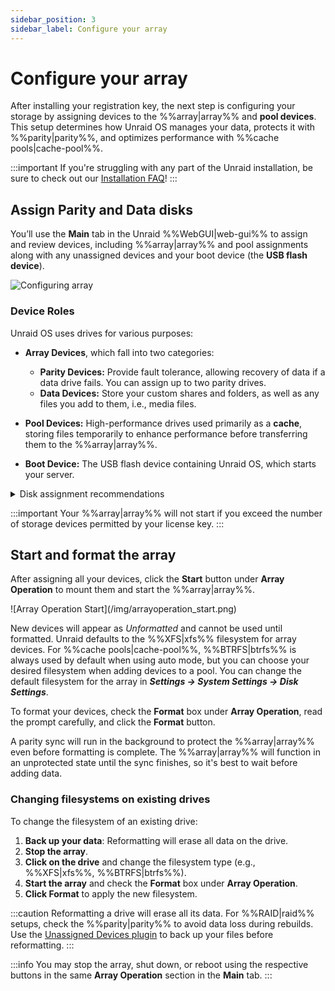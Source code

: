 ```yaml
---
sidebar_position: 3
sidebar_label: Configure your array
---
```


# Configure your array

After installing your registration key, the next step is configuring your storage by assigning devices to the %%array|array%% and **pool devices**. This setup determines how Unraid OS manages your data, protects it with %%parity|parity%%, and optimizes performance with %%cache pools|cache-pool%%.

:::important
If you're struggling with any part of the Unraid installation, be sure to check out our [Installation FAQ](../../troubleshooting/faq.mdx#installation)!
:::

## Assign Parity and Data disks

You’ll use the **Main** tab in the Unraid %%WebGUI|web-gui%% to assign and review devices, including %%array|array%% and pool assignments along with any unassigned devices and your boot device (the **USB flash device**).

![Configuring array](/img/configuringarray1.png)

### Device Roles

Unraid OS uses drives for various purposes:

- **Array Devices**, which fall into two categories:
  - **Parity Devices:** Provide fault tolerance, allowing recovery of data if a data drive fails. You can assign up to two parity drives.
  - **Data Devices:** Store your custom shares and folders, as well as any files you add to them, i.e., media files.

- **Pool Devices:** High-performance drives used primarily as a **cache**, storing files temporarily to enhance performance before transferring them to the %%array|array%%.

- **Boot Device:** The USB flash device containing Unraid OS, which starts your server.

<details>
  <summary>Disk assignment recommendations</summary>

  These disk assignment recommendations are crafted to optimize your Unraid %%array|array%%, enhancing performance, data protection, and future expandability. By following these, you can effectively maximize your storage devices and avoid common setup issues.

  1. **Select the largest %%parity device|parity-drives%%:**\
     Always choose the largest available storage device as your %%parity device|parity-drives%%(s). When expanding your %%array|array%%, data disks cannot exceed the size of your %%parity device|parity-drives%%(s). You should purchase the largest **HDD** for your initial %%parity device|parity-drives%% to avoid future limitations. For dual %%parity disks|parity-drives%%, all data disks must be smaller than the smallest %%parity disks|parity-drives%%.

  2. **Utilize HDDs for the %%array|array%% and SSD/NVMe drives for pools:**\
     For optimal performance, use **HDDs** as the primary storage devices in the %%array|array%% for general storage and %%parity|parity%% protection. Assign **SSD** or **NVMe** drives to a %%cache pool|cache-pool%% or dedicated pool to enhance high-speed read and write operations. This setup improves overall performance by taking advantage of the strengths of each type of drive.

  3. **Protect cached data with a %%multi-device pool|multi-device-pool%%:**\
     To safeguard cached data, assign more than one device to the %%cache pool|cache-pool%%. A single device does not offer protection from data loss. %%Cache pools|cache-pool%% can be expanded on demand.

  :::warning
  SSD support is experimental in the %%array|array%%. Some SSDs may not perform well due to variations in %%TRIM/Discard|trim-discard%% implementation, which could lead to undesirable results. This does not apply to %%cache pools|cache-pool%%. [Learn more about filesystem options here](../../using-unraid-to/manage-storage/file-systems.mdx).
  :::

  :::note
  SSD-based pools are optimal for applications and virtual machines, leveraging SSD performance for faster interactions. [Learn more about running applications here](../../using-unraid-to/run-docker-containers/overview.mdx).
  :::

</details>

:::important
Your %%array|array%% will not start if you exceed the number of storage devices permitted by your license key.
:::

## Start and format the array

After assigning all your devices, click the **Start** button under **Array Operation** to mount them and start the %%array|array%%.

<div style={{ margin: 'auto', maxWidth: '500px'}}>
  ![Array Operation Start](/img/arrayoperation_start.png)

</div>

New devices will appear as *Unformatted* and cannot be used until formatted. Unraid defaults to the %%XFS|xfs%% filesystem for array devices. For %%cache pools|cache-pool%%, %%BTRFS|btrfs%% is always used by default when using auto mode, but you can choose your desired filesystem when adding devices to a pool. You can change the default filesystem for the array in ***Settings → System Settings → Disk Settings***.

To format your devices, check the **Format** box under **Array Operation**, read the prompt carefully, and click the **Format** button.

A parity sync will run in the background to protect the %%array|array%% even before formatting is complete. The %%array|array%% will function in an unprotected state until the sync finishes, so it's best to wait before adding data.

### Changing filesystems on existing drives

To change the filesystem of an existing drive:

1. **Back up your data**: Reformatting will erase all data on the drive.
2. **Stop the array**.
3. **Click on the drive** and change the filesystem type (e.g., %%XFS|xfs%%, %%BTRFS|btrfs%%).
4. **Start the array** and check the **Format** box under **Array Operation**.
5. **Click Format** to apply the new filesystem.

:::caution
Reformatting a drive will erase all its data. For %%RAID|raid%% setups, check the %%parity|parity%% to avoid data loss during rebuilds. Use the [Unassigned Devices plugin](https://unraid.net/community/apps?q=unassigned+devices#r:~:text=don%27t%20be%20carefull!!!-,Unassigned%20Devices,-dlandon) to back up your files before reformatting.
:::

:::info
You may stop the array, shut down, or reboot using the respective buttons in the same **Array Operation** section in the **Main** tab.
:::
